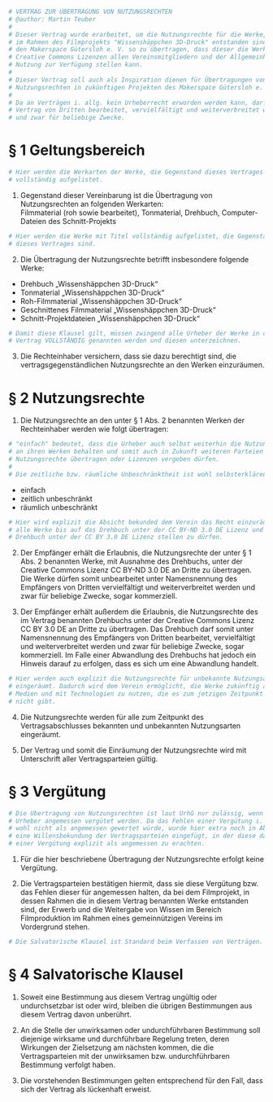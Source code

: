 ```r
# VERTRAG ZUR ÜBERTRAGUNG VON NUTZUNGSRECHTEN
# @author: Martin Teuber
#
# Dieser Vertrag wurde erarbeitet, um die Nutzungsrechte für die Werke, welche
# im Rahmen des Filmprojekts "Wissenshäppchen 3D-Druck" entstanden sind, an
# den Makerspace Gütersloh e. V. so zu übertragen, dass dieser die Werke unter
# Creative Commons Lizenzen allen Vereinsmitgliedern und der Allgemeinheit zur
# Nutzung zur Verfügung stellen kann.
# 
# Dieser Vertrag soll auch als Inspiration dienen für Übertragungen von
# Nutzungsrechten in zukünftigen Projekten des Makerspace Gütersloh e. V..
# 
# Da an Verträgen i. allg. kein Urheberrecht erworden werden kann, darf dieser
# Vertrag von Dritten bearbeitet, vervielfältigt und weiterverbreitet werden
# und zwar für beliebige Zwecke.
```

# § 1 Geltungsbereich

```r
# Hier werden die Werkarten der Werke, die Gegenstand dieses Vertrages sind,
# vollständig aufgelistet.
```

(1) Gegenstand dieser Vereinbarung ist die Übertragung von Nutzungsrechten an
folgenden Werkarten:  
Filmmaterial (roh sowie bearbeitet), Tonmaterial, Drehbuch, Computer-Dateien
des Schnitt-Projekts

```r
# Hier werden die Werke mit Titel vollständig aufgelistet, die Gegenstand
# dieses Vertrages sind.
```

(2) Die Übertragung der Nutzungsrechte betrifft insbesondere folgende Werke:

- Drehbuch „Wissenshäppchen 3D-Druck“
- Tonmaterial „Wissenshäppchen 3D-Druck“
- Roh-Filmmaterial „Wissenshäppchen 3D-Druck“
- Geschnittenes Filmmaterial „Wissenshäppchen 3D-Druck“
- Schnitt-Projektdateien „Wissenshäppchen 3D-Druck“

```r
# Damit diese Klausel gilt, müssen zwingend alle Urheber der Werke in diesem
# Vertrag VOLLSTÄNDIG genannten werden und diesen unterzeichnen.
```

(3) Die Rechteinhaber versichern, dass sie dazu berechtigt sind, die
vertragsgegenständlichen Nutzungsrechte an den Werken einzuräumen.

# § 2 Nutzungsrechte

(1) Die Nutzungsrechte an den unter §&nbsp;1 Abs.&nbsp;2 benannten Werken der
Rechteinhaber werden wie folgt übertragen:

```r
# "einfach" bedeutet, dass die Urheber auch selbst weiterhin die Nutzungsrechte
# an ihren Werken behalten und somit auch in Zukunft weiteren Parteien
# Nutzungsrechte übertragen oder Lizenzen vergeben dürfen.
#
# Die zeitliche bzw. räumliche Unbeschränktheit ist wohl selbsterklärend.
```

- einfach
- zeitlich unbeschränkt
- räumlich unbeschränkt

```r
# Hier wird explizit die Absicht bekunded dem Verein das Recht einzuräumen,
# alle Werke bis auf das Drehbuch unter der CC BY-ND 3.0 DE Lizenz und das
# Drehbuch unter der CC BY 3.0 DE Lizenz stellen zu dürfen.
```

(2) Der Empfänger erhält die Erlaubnis, die Nutzungsrechte der unter §&nbsp;1
Abs.&nbsp;2 benannten Werke, mit Ausnahme des Drehbuchs, unter der Creative
Commons Lizenz CC&nbsp;BY-ND&nbsp;3.0&nbsp;DE an Dritte zu übertragen. Die
Werke dürfen somit unbearbeitet unter Namensnennung des Empfängers von Dritten
vervielfältigt und weiterverbreitet werden und zwar für beliebige Zwecke, sogar
kommerziell.

(3) Der Empfänger erhält außerdem die Erlaubnis, die Nutzungsrechte des im
Vertrag benannten Drehbuchs unter der Creative Commons Lizenz
CC&nbsp;BY&nbsp;3.0&nbsp;DE an Dritte zu übertragen. Das Drehbuch darf somit
unter Namensnennung des Empfängers von Dritten bearbeitet, vervielfältigt und
weiterverbreitet werden und zwar für beliebige Zwecke, sogar kommerziell. Im
Falle einer Abwandlung des Drehbuchs hat jedoch ein Hinweis darauf zu erfolgen,
dass es sich um eine Abwandlung handelt.

```r
# Hier werden auch explizit die Nutzungsrechte für unbekannte Nutzungsarten
# eingeräumt. Dadurch wird dem Verein ermöglicht, die Werke zukünftig auch auf
# Medien und mit Technologien zu nutzen, die es zum jetzigen Zeitpunkt noch
# nicht gibt.
```

(4) Die Nutzungsrechte werden für alle zum Zeitpunkt des Vertragsabschlusses
bekannten und unbekannten Nutzungsarten eingeräumt.

(5) Der Vertrag und somit die Einräumung der Nutzungsrechte wird mit
Unterschrift aller Vertragsparteien gültig.

# § 3 Vergütung

```r
# Die Übertragung von Nutzungsrechten ist laut UrhG nur zulässig, wenn die
# Urheber angemessen vergütet werden. Da das Fehlen einer Vergütung i. allg.
# wohl nicht als angemessen gewertet würde, wurde hier extra noch in Abs. 2
# eine Willensbekundung der Vertragsparteien eingefügt, in der diese das Fehlen
# einer Vergütung explizit als angemessen zu erachten.
```

(1) Für die hier beschriebene Übertragung der Nutzungsrechte erfolgt keine
Vergütung.

(2) Die Vertragsparteien bestätigen hiermit, dass sie diese Vergütung bzw. das
Fehlen dieser für angemessen halten, da bei dem Filmprojekt, in dessen Rahmen
die in diesem Vertrag benannten Werke entstanden sind, der Erwerb und die
Weitergabe von Wissen im Bereich Filmproduktion im Rahmen eines gemeinnützigen
Vereins im Vordergrund stehen.

```r
# Die Salvatorische Klausel ist Standard beim Verfassen von Verträgen.
```

# § 4 Salvatorische Klausel

(1) Soweit eine Bestimmung aus diesem Vertrag ungültig oder undurchsetzbar ist
oder wird, bleiben die übrigen Bestimmungen aus diesem Vertrag davon unberührt.

(2) An die Stelle der unwirksamen oder undurchführbaren Bestimmung soll
diejenige wirksame und durchführbare Regelung treten, deren Wirkungen der
Zielsetzung am nächsten kommen, die die Vertragsparteien mit der unwirksamen
bzw. undurchführbaren Bestimmung verfolgt haben.

(3) Die vorstehenden Bestimmungen gelten entsprechend für den Fall, dass sich
der Vertrag als lückenhaft erweist.
